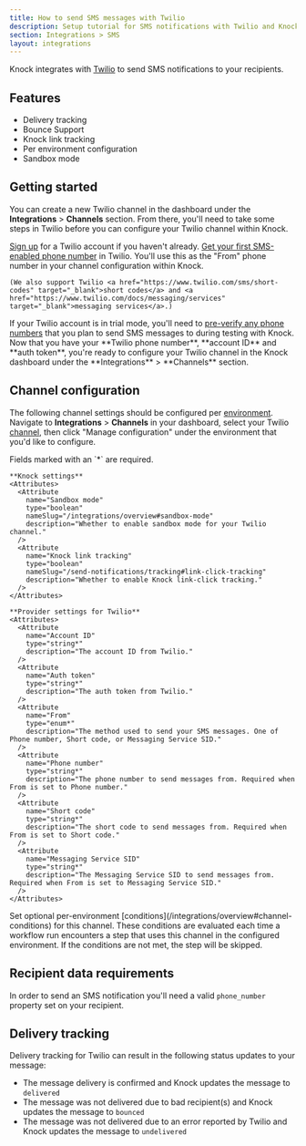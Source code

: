 ```yaml
---
title: How to send SMS messages with Twilio
description: Setup tutorial for SMS notifications with Twilio and Knock.
section: Integrations > SMS
layout: integrations
---
```


Knock integrates with <a href="https://twilio.com/" target="_blank">Twilio</a> to send SMS notifications to your recipients.

## Features

- Delivery tracking
- Bounce Support
- Knock link tracking
- Per environment configuration
- Sandbox mode

## Getting started

You can create a new Twilio channel in the dashboard under the **Integrations** > **Channels** section. From there, you'll need to take some steps in Twilio before you can configure your Twilio channel within Knock.

<Steps titleSize="h3">
  <Step title="Sign up for Twilio">
    <a href="https://www.twilio.com/try-twilio" target="_blank">Sign up</a> for a Twilio account if you haven't already.
  </Step>
  <Step title="Get a Twilio phone number">
    <a href="https://www.twilio.com/docs/messaging/guides/how-to-use-your-free-trial-account#get-your-free-twilio-phone-number" target="_blank">Get your first SMS-enabled phone number</a> in Twilio. You'll use this as the "From" phone number in your channel configuration within Knock.

    (We also support Twilio <a href="https://www.twilio.com/sms/short-codes" target="_blank">short codes</a> and <a href="https://www.twilio.com/docs/messaging/services" target="_blank">messaging services</a>.)

  </Step>
  <Step title="Verify phone numbers (trial accounts only)">
    If your Twilio account is in trial mode, you'll need to <a href="https://www.twilio.com/docs/messaging/guides/how-to-use-your-free-trial-account#appendix-one-adding-more-verified-personal-phone-numbers-to-your-account" target="_blank">pre-verify any phone numbers</a> that you plan to send SMS messages to during testing with Knock.
  </Step>
  <Step title="Configuring Twilio in Knock">
    Now that you have your **Twilio phone number**, **account ID** and **auth token**, you're ready to configure your Twilio channel in the Knock dashboard under the **Integrations** > **Channels** section.
  </Step>
</Steps>

## Channel configuration

The following channel settings should be configured per [environment](/concepts/environments). Navigate to **Integrations** > **Channels** in your dashboard, select your Twilio [channel](/concepts/channels), then click "Manage configuration" under the environment that you'd like to configure.

<AccordionGroup>
  <Accordion title="Settings">
    Fields marked with an `*` are required.
    
    **Knock settings**
    <Attributes>
      <Attribute
        name="Sandbox mode"
        type="boolean"
        nameSlug="/integrations/overview#sandbox-mode"
        description="Whether to enable sandbox mode for your Twilio channel."
      />
      <Attribute
        name="Knock link tracking"
        type="boolean"
        nameSlug="/send-notifications/tracking#link-click-tracking"
        description="Whether to enable Knock link-click tracking."
      />
    </Attributes>

    **Provider settings for Twilio**
    <Attributes>
      <Attribute
        name="Account ID"
        type="string*"
        description="The account ID from Twilio."
      />
      <Attribute
        name="Auth token"
        type="string*"
        description="The auth token from Twilio."
      />
      <Attribute
        name="From"
        type="enum*"
        description="The method used to send your SMS messages. One of Phone number, Short code, or Messaging Service SID."
      />
      <Attribute
        name="Phone number"
        type="string*"
        description="The phone number to send messages from. Required when From is set to Phone number."
      />
      <Attribute
        name="Short code"
        type="string*"
        description="The short code to send messages from. Required when From is set to Short code."
      />
      <Attribute
        name="Messaging Service SID"
        type="string*"
        description="The Messaging Service SID to send messages from. Required when From is set to Messaging Service SID."
      />
    </Attributes>

  </Accordion>
  <Accordion title="Conditions">
    Set optional per-environment [conditions](/integrations/overview#channel-conditions) for this channel. These conditions are evaluated each time a workflow run encounters a step that uses this channel in the configured environment. If the conditions are not met, the step will be skipped.
  </Accordion>
</AccordionGroup>

## Recipient data requirements

In order to send an SMS notification you'll need a valid `phone_number` property set on your recipient.

## Delivery tracking

Delivery tracking for Twilio can result in the following status updates to your message:

- The message delivery is confirmed and Knock updates the message to `delivered`
- The message was not delivered due to bad recipient(s) and Knock updates the message to `bounced`
- The message was not delivered due to an error reported by Twilio and Knock updates the message to `undelivered`
